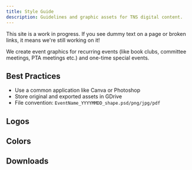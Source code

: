 ```yaml
---
title: Style Guide 
description: Guidelines and graphic assets for TNS digital content.
---
```


<Callout>

This site is a work in progress. If you see dummy text on a page or broken links, it means we're still working on it!

</Callout>

We create event graphics for recurring events (like book clubs, committee meetings, PTA meetings etc.) and one-time special events.

## Best Practices
* Use a common application like Canva or Photoshop
* Store original and exported assets in GDrive
* File convention: `EventName_YYYYMMDD_shape.psd/png/jpg/pdf`

## Logos

## Colors

## Downloads
